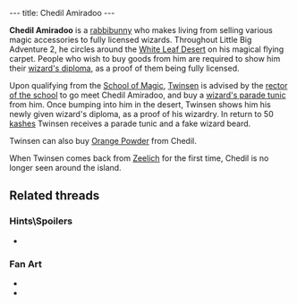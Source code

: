 ---
title: Chedil Amiradoo
---

{{twinsunica import}}{{Infobox Character
 |image=Chedil Amiradoo.png
 |race=Rabbibunny
 |gender=Male
 |size=average
 |age=Adult
 |magical=yes
 |lba1=
 |lba2=
 |alignment=sendell
 |occupation=Peddler
 |requires=
 |amount=
 |fam1=
 |fam2=
 |planet=
 |island=
 |building=
}}

'''Chedil Amiradoo''' is a [[rabbibunny]] who makes living from selling various magic accessories to fully licensed wizards. Throughout Little Big Adventure 2, he circles around the [[White Leaf Desert]] on his magical flying carpet. People who wish to buy goods from him are required to show him their [[wizard's diploma]], as a proof of them being fully licensed.

Upon qualifying from the [[School of Magic]], [[Twinsen]] is advised by the [[Recor of the School of Magic|rector of the school]] to go meet Chedil Amiradoo, and buy a [[wizard's parade tunic]] from him. Once bumping into him in the desert, Twinsen shows him his newly given wizard's diploma, as a proof of his wizardry. In return to 50 [[kashes]] Twinsen receives a parade tunic and a fake wizard beard.

Twinsen can also buy [[Orange Powder]] from Chedil.

When Twinsen comes back from [[Zeelich]] for the first time, Chedil is no longer seen around the island.

== Related threads ==
=== Hints\Spoilers ===
* {{thread|id=3842|title=The funniest hints ever, & more! (Could anybody tell some more)}}

=== Fan Art ===
* {{post|id=74935|title=Metal Gear Twinsen}}
* {{post|id=112171|title=Lba3}}

<!-- remove these category links when they're all automated by categorizers...
[[Category:Rabbibunnies]]
[[Category:Male characters]]
[[Category:Average characters]]
[[Category:Adult characters]]
[[Category:Desert Island inhabitants]] -->
